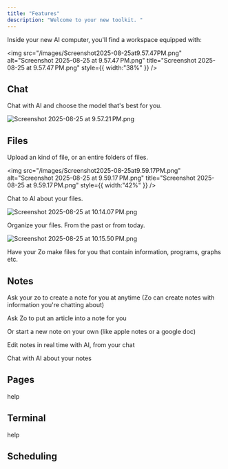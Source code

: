```yaml
---
title: "Features"
description: "Welcome to your new toolkit. "
---
```


Inside your new AI computer, you'll find a workspace equipped with:

<img
  src="/images/Screenshot2025-08-25at9.57.47PM.png"
  alt="Screenshot 2025-08-25 at 9.57.47 PM.png"
  title="Screenshot 2025-08-25 at 9.57.47 PM.png"
  style={{ width:"38%" }}
/>

## Chat

Chat with AI and choose the model that's best for you. 

![Screenshot 2025-08-25 at 9.57.21 PM.png](/images/Screenshot2025-08-25at9.57.21PM.png)

## Files

Upload an kind of file, or an entire folders of files. 

<img
  src="/images/Screenshot2025-08-25at9.59.17PM.png"
  alt="Screenshot 2025-08-25 at 9.59.17 PM.png"
  title="Screenshot 2025-08-25 at 9.59.17 PM.png"
  style={{ width:"42%" }}
/>

Chat to AI about your files.

![Screenshot 2025-08-25 at 10.14.07 PM.png](/images/Screenshot2025-08-25at10.14.07PM.png)

Organize your files. From the past or from today. 

![Screenshot 2025-08-25 at 10.15.50 PM.png](/images/Screenshot2025-08-25at10.15.50PM.png)

Have your Zo make files for you that contain information, programs, graphs etc.

## Notes

Ask your zo to create a note for you at anytime (Zo can create notes with information you're chatting about)

Ask Zo to put an article into a note for you

Or start a new note on your own (like apple notes or a google doc)

Edit notes in real time with AI, from your chat

Chat with AI about your notes

## Pages

help

## Terminal

help

## Scheduling